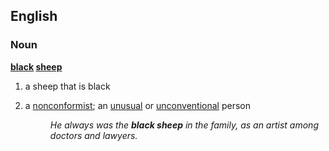 ==English==
===Noun===
'''[[black]] [[sheep]]'''
# a sheep that is black
#{{idiom}} a [[nonconformist]]; an [[unusual]] or [[unconventional]] person
#:''He always was the '''black sheep''' in the family, as an artist among doctors and lawyers.''